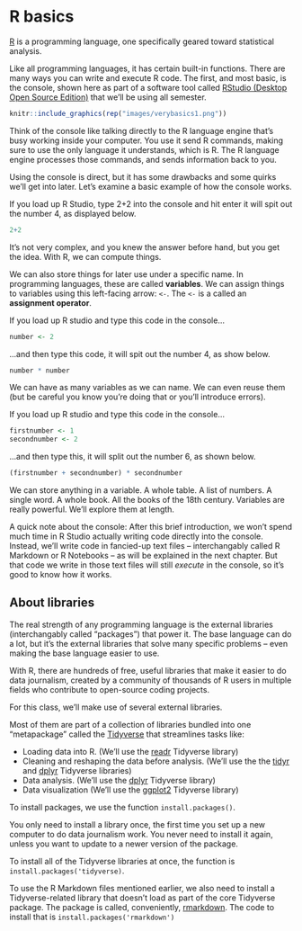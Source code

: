 # R basics

[R](https://www.r-project.org/about.html) is a programming language, one specifically geared toward statistical analysis. 

Like all programming languages, it has certain built-in functions. There are many ways you can write and execute R code. The first, and most basic, is the console, shown here as part of a software tool called [RStudio (Desktop Open Source Edition)](https://www.rstudio.com/products/rstudio/) that we'll be using all semester. 

```r
knitr::include_graphics(rep("images/verybasics1.png"))
```

Think of the console like talking directly to the R language engine that's busy working inside your computer. You use it send R commands, making sure to use the only language it understands, which is R.  The R language engine processes those commands, and sends information back to you.  

Using the console is  direct, but it has some drawbacks and some quirks we'll get into later.  Let's examine a basic example of how the console works.  

If you load up R Studio, type 2+2 into the console and hit enter it will spit out the number 4, as displayed below. 

```r
2+2
```

It's not very complex, and you knew the answer before hand, but you get the idea. With R, we can compute things. 

We can also store things for later use under a specific name. In programming languages, these are called **variables**. We can assign things to variables using this left-facing arrow: `<-`. The `<-` is a called an **assignment operator**.

If you load up R studio and type this code in the console...

```r
number <- 2
```

...and then type this code, it will spit out the number 4, as show below.

```r
number * number
```

We can have as many variables as we can name. We can even reuse them (but be careful you know you're doing that or you'll introduce errors). 

If you load up R studio and type this code in the console...

```r
firstnumber <- 1
secondnumber <- 2 
```

...and then type this, it will split out the number 6, as shown below.

```r
(firstnumber + secondnumber) * secondnumber
```

We can store anything in a variable. A whole table. A list of numbers. A single word. A whole book. All the books of the 18th century. Variables are really powerful. We'll explore them at length. 

A quick note about the console: After this brief introduction, we won't spend much time in R Studio actually writing code directly into the console.  Instead, we'll write code in fancied-up text files -- interchangably called R Markdown or R Notebooks -- as will be explained in the next chapter. But that code we write in those text files will still *execute* in the console, so it's good to know how it works. 

## About libraries

The real strength of any programming language is the external libraries (interchangably called "packages") that power it. The base language can do a lot, but it's the external libraries that solve many specific problems -- even making the base language easier to use. 

With R, there are hundreds of free, useful libraries that make it easier to do data journalism, created by a community of thousands of R users in multiple fields who contribute to open-source coding projects. 

For this class, we'll make use of several external libraries. 

Most of them are part of a collection of libraries bundled into one "metapackage" called the [Tidyverse](https://www.tidyverse.org/packages/) that streamlines tasks like: 

* Loading data into R. (We'll use the [readr](https://readr.tidyverse.org/) Tidyverse library) 
* Cleaning and reshaping the data before analysis. (We'll use the the [tidyr](https://tidyr.tidyverse.org/index.html) and [dplyr](https://dplyr.tidyverse.org/) Tidyverse libraries)
* Data analysis. (We'll use the [dplyr](https://dplyr.tidyverse.org/) Tidyverse library) 
* Data visualization (We'll use the [ggplot2](https://ggplot2.tidyverse.org/) Tidyverse library) 

To install packages, we use the function `install.packages()`. 

You only need to install a library once, the first time you set up a new computer to do data journalism work. You never need to install it again, unless you want to update to a newer version of the package.   

To install all of the Tidyverse libraries at once, the function is `install.packages('tidyverse)`.

To use the R Markdown files mentioned earlier, we also need to install a Tidyverse-related library that doesn't load as part of the core Tidyverse package.  The package is called, conveniently, [rmarkdown](https://rmarkdown.rstudio.com/docs/). The code to install that is `install.packages('rmarkdown')`
